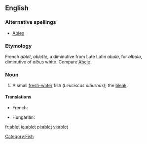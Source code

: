 ==English==

===Alternative spellings===
* [[Ablen]]

===Etymology===
French ''ablet'', ''ablette'', a diminutive from Late Latin ''abula'', for ''albula'', diminutive of ''albus'' white. Compare [[Abele]].

===Noun===
{{en-noun}}

# A small [[fresh-water]] fish (''Leuciscus alburnus''); the [[bleak]].
[[Category:Fish]]

====Translations====
{{trans-top|a small fresh-water fish}}
* French: {{t+|fr|ablette|f}}
{{trans-mid}}
* Hungarian: {{t-|hu|szélhajtó küsz}}
{{trans-bottom}}

[[fr:ablet]]
[[io:ablet]]
[[pl:ablet]]
[[vi:ablet]]